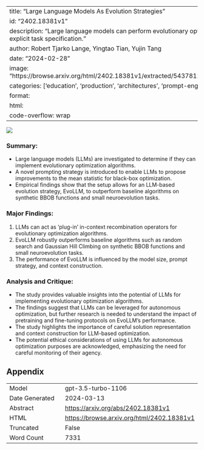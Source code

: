 
---
title: "Large Language Models As Evolution Strategies"
id: "2402.18381v1"
description: "Large language models can perform evolutionary optimization algorithms without explicit task specification."
author: Robert Tjarko Lange, Yingtao Tian, Yujin Tang
date: "2024-02-28"
image: "https://browse.arxiv.org/html/2402.18381v1/extracted/5437812/figures/f3_context_buffer.png"
categories: ['education', 'production', 'architectures', 'prompt-engineering']
format:
  html:
    code-overflow: wrap
---

![](https://browse.arxiv.org/html/2402.18381v1/extracted/5437812/figures/f3_context_buffer.png)

### Summary:
- Large language models (LLMs) are investigated to determine if they can implement evolutionary optimization algorithms.
- A novel prompting strategy is introduced to enable LLMs to propose improvements to the mean statistic for black-box optimization.
- Empirical findings show that the setup allows for an LLM-based evolution strategy, EvoLLM, to outperform baseline algorithms on synthetic BBOB functions and small neuroevolution tasks.

### Major Findings:
1. LLMs can act as 'plug-in' in-context recombination operators for evolutionary optimization algorithms.
2. EvoLLM robustly outperforms baseline algorithms such as random search and Gaussian Hill Climbing on synthetic BBOB functions and small neuroevolution tasks.
3. The performance of EvoLLM is influenced by the model size, prompt strategy, and context construction.

### Analysis and Critique:
- The study provides valuable insights into the potential of LLMs for implementing evolutionary optimization algorithms.
- The findings suggest that LLMs can be leveraged for autonomous optimization, but further research is needed to understand the impact of pretraining and fine-tuning protocols on EvoLLM's performance.
- The study highlights the importance of careful solution representation and context construction for LLM-based optimization.
- The potential ethical considerations of using LLMs for autonomous optimization purposes are acknowledged, emphasizing the need for careful monitoring of their agency.

## Appendix

|          |          |
|----------|----------|
| Model     | gpt-3.5-turbo-1106       |
| Date Generated     | 2024-03-13       |
| Abstract | [https://arxiv.org/abs/2402.18381v1](https://arxiv.org/abs/2402.18381v1)        |
| HTML     | [https://browse.arxiv.org/html/2402.18381v1](https://browse.arxiv.org/html/2402.18381v1)       |
| Truncated       | False       |
| Word Count       | 7331       |